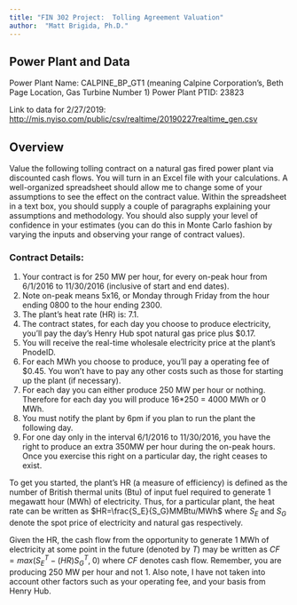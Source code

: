 ```yaml
---
title: "FIN 302 Project:  Tolling Agreement Valuation"
author:  "Matt Brigida, Ph.D."
---
```


## Power Plant and Data

Power Plant Name:  CALPINE_BP_GT1  (meaning Calpine Corporation's, Beth Page Location, Gas Turbine Number 1)
Power Plant PTID:  23823

Link to data for 2/27/2019: [http://mis.nyiso.com/public/csv/realtime/20190227realtime_gen.csv](http://mis.nyiso.com/public/csv/realtime/20190227realtime_gen.csv)


## Overview 

Value the following tolling contract on a natural gas fired power plant via discounted cash flows.  You will turn in an Excel file with your calculations. A well-organized spreadsheet should allow me to change some of your assumptions to see the effect on the contract value.  Within the spreadsheet in a text box, you should supply a couple of paragraphs explaining your assumptions and methodology.  You should also supply your level of confidence in your estimates (you can do this in Monte Carlo fashion by varying the inputs and observing your range of contract values).

### Contract Details:

#.  Your contract is for 250 MW per hour, for every on-peak hour from 6/1/2016 to 11/30/2016 (inclusive of start and end dates).
#.  Note on-peak means 5x16, or Monday through Friday from the hour ending 0800 to the hour ending 2300.  
#.  The plant's heat rate (HR) is: 7.1.  
#.  The contract states, for each day you choose to produce electricity, you'll pay the day's Henry Hub spot natural gas price plus \$0.17.
#.  You will receive the real-time wholesale electricity price at the plant's PnodeID.
#.  For each MWh you choose to produce, you'll pay a operating fee of \$0.45.  You won't have to pay any other costs such as those for starting up the plant (if necessary).
#.  For each day you can either produce 250 MW per hour or nothing.  Therefore for each day you will produce 16*250 = 4000 MWh or 0 MWh. 
#.  You must notify the plant by 6pm if you plan to run the plant the following day. 
#. For one day only in the interval 6/1/2016 to 11/30/2016, you have the right to produce an extra 350MW per hour during the on-peak hours. Once you exercise this right on a particular day, the right ceases to exist.

To get you started, the plant's HR (a measure of efficiency) is defined as the number of British thermal units (Btu) of input fuel required to generate 1 megawatt hour (MWh) of electricity.  Thus, for a particular plant, the heat rate can be written as $HR=\frac{S_E}{S_G}MMBtu/MWh$ where $S_E$ and $S_G$ denote the spot price of electricity and natural gas respectively. 

Given the HR, the cash flow from the opportunity to generate 1 MWh of electricity at some point in the future (denoted by $T$) may be written as $CF=max(S^T_E-(HR)S^T_G, \;0)$ where $CF$ denotes cash flow.  Remember, you are producing 250 MW per hour and not 1.  Also note, I have not taken into account other factors such as your operating fee, and your basis from Henry Hub.

